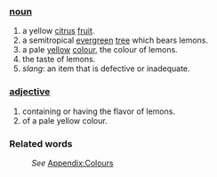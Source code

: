 ===[[noun]]===
#a yellow [[citrus]] [[fruit]].
#a semitropical [[evergreen]] [[tree]] which bears lemons.
#a pale [[yellow]] [[color|colour]], the colour of lemons.
#the taste of lemons.
#''slang'': an item that is defective or inadequate.
===[[adjective]]===
#containing or having the flavor of lemons.
#of a pale yellow colour.
===Related words===
:''See'' [[Wiktionary_Appendix:Colours|Appendix:Colours]]